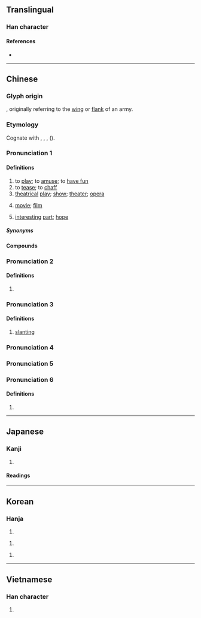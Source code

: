 {{also|戯|戏}}
{{character info}}
==Translingual==
{{Han simplified forms|戲|戯|戏}}

===Han character===
{{Han char|rn=62|rad=戈|as=13|sn=17|four=23250|canj=YTI|ids=⿰䖒戈}}

====References====
* {{Han ref|kx=0414.230|dkj=11681|hdz=21413.130|uh=6232|ud=25138|bh=C0B8|bd=49336}}

----

==Chinese==
{{zh-forms|s=戏|alt=戯}}

===Glyph origin===
{{Han etym}}
{{Han compound|䖒|c1=p|戈|c2=s|ls=psc|t2=halberd}}, originally referring to the [[wing]] or [[flank]] of an army. 

===Etymology===
Cognate with {{och-l|嘕|to laugh}}, {{cog|bo|ཀྱལ་ཀ||joke; jest; trick}}, {{cog|lus|khâl||to play with}}, {{cog|lus|inkhêl||to gamble; to play}} ({{zh-ref|Schuessler, 2007}}).

===Pronunciation 1===
{{zh-pron
|m=xì
|m-s=xi4
|dg=щи3
|c=hei3
|c-t=
|g=xi4
|h=pfs=hi;gd=hi4
|j=xi3
|mb=hi̿
|md=hié
|mn=hì
|mn-t=hi3
|w=2xi
|x=xi4
|mc=3
|oc=1,2
|cat=v,n
}}

====Definitions====
{{zh-hanzi}}

# to [[play]]; to [[amuse]]; to [[have fun]]
# to [[tease]]; to [[chaff]]
# [[theatrical]] [[play]]; [[show]]; [[theater]]; [[opera]] {{zh-mw|齣|m:部}}
#: {{zh-syn|劇}}
# {{lb|zh|dialectal}} [[movie]]; [[film]] {{zh-mw|c:齣}}
# {{lb|zh|figurative}} [[interesting]] [[part]]; [[hope]]

=====Synonyms=====
{{zh-dial|電影}}

====Compounds====
{{zh-der|後戲:afterplay|前戲:foreplay|儺戲|戲班|戲本|戲場|戲稱|戲單|戲法|戲劇|戲劇性|戲樂|戲樓|戲路|戲迷|戲弄|戲棚|戲票|戲評|戲曲|戲曲片|戲耍|戲臺|戲談|戲侮|戲狎|戲笑|戲謔|戲言|戲衣|戲園子|戲院|戲照|戲裝|戲子|串戲|二輪戲院|五禽戲|京戲|人生如戲|作戲|假戲真做|偶戲|偶戲人|偷狗戲雞|傀儡戲|兒戲|入戲|內心戲|冰戲|出把戲|北管戲|半仙戲|南戲|博戲|唱對臺戲|唱戲|唱獨角戲|啞戲|單弦拉戲|嘗湯戲|嘲戲|噫吁戲|回戲|土戲|地方戲|地方戲曲|坤戲|墊戲|墜子戲|壓軸戲|大戲|女子文戲|好戲|嬉戲|子弟戲|宓戲|官場如戲|宮戲|封箱戲|對臺戲|小戲兒|小把戲|局戲|巴陵戲|布袋戲|希臘戲劇|帽子戲法|廣州戲|廣府戲|廣東大戲|強盜演戲|影戲|影戲人兒|感情戲|戲下|戲具|戲劇家|戲劇演員|戲劇節|戲包袱|戲報子|戲戟|戲房|戲提調|戲文|戲水|戲目|戲碼|戲碼單|戲箱|戲綵娛親|戲行|戲語|戲論|戲頭|戲館|扁擔戲|打炮戲|扮戲|把戲|折子戲|拍戲|拿手好戲|掌中戲|排戲|採茶戲|提戲|搬假戲|搶戲|撮戲法|整人遊戲|文戲|文明戲|斑衣戲彩|新戲|於戲|有戲看|木偶戲|柳子戲|桂戲|梨園戲|樣板戲|歌仔戲|武戲|歹戲拖棚|毛團把戲|沒戲唱|泗州戲|海南戲|淮海戲|游戲人間|游戲塵寰|湘戲|滑稽戲|演戲|無聲戲|熊戲|牧豬奴戲|猴子扮戲|猴戲|獨腳戲|獨角戲|玩把戲|班衣戲綵|白字戲|百戲|的篤戲|皮影戲|皮猴戲|相褒戲|看家戲|看戲|看把戲|看白戲|矮子看戲|社戲|祕戲圖|票戲|視同兒戲|視若兒戲|福州戲|秋胡戲妻|翻戲|老戲迷|老把戲|耍戲|耍把戲|聽戲|興化戲|花把戲|花燈戲|花鼓戲|莆仙戲|葉子戲|蒱戲|蒲戲|蚩尤戲|行戲|西秦戲|評戲|調戲|調百戲|諧戲|變戲法|變把戲|象戲|赫戲|蹦蹦兒戲|蹭兒戲|軋戲|辰河戲|逢場作戲|連臺本戲|遊戲|遊戲三昧|遊戲人間|遊戲場|遊戲規則|遊戲說|遊蜂戲蝶|配戲|重頭戲|野臺戲|隔壁戲|險戲|電腦遊戲|非同兒戲|飄風戲月|馬戲|馬戲團|馬戲班|高甲戲|髦兒戲|鬧戲兒|鬼把戲|鬼葸戲|黃梅戲|墨戲|點戲|龍戲珠|戲眼|勤有功，戲無益}}

===Pronunciation 2===
{{zh-pron
|m=hū
|c=fu1
|dial=n
|mc=2
|oc=n,3
}}

====Definitions====
{{zh-hanzi}}

# {{zh-alt-form|呼|to [[shout]]}} {{zh-only|於戲}}

===Pronunciation 3===
{{zh-pron
|m=xī
|dial=n
|mc=1
|oc=n,1
|cat=a
}}

====Definitions====
{{zh-hanzi}}

# [[slanting]]

===Pronunciation 4===
{{zh-see|麾|v}}

===Pronunciation 5===
{{zh-see|犧|v|a kind of wine cup}}

===Pronunciation 6===
{{zh-pron
|m=yī
|dial=n
|cat=pn
}}

====Definitions====
{{zh-hanzi}}

# {{zh-only|戲氏阪}}

{{zh-cat|Elementary}}

----

==Japanese==
{{ja-kanji forms|戯|戲}}

===Kanji===
{{ja-kanji|grade=|rs=戈13|shin=戯}}

# {{rfdef|ja|sort=戈13}}

====Readings====
{{ja-readings
|goon=け
|kanon=き
|kanyoon=ぎ, げ
|kun=たわむ-れる<たはむ-れる
}}

----

==Korean==

===Hanja===
{{ko-hanja|놀이|희}}

# {{rfdef|ko|sort=戈13}}

{{ko-hanja|서럽다|서러울|희}}

# {{rfdef|ko|sort=戈13}}

{{ko-hanja|기|희}}

# {{rfdef|ko|sort=戈13}}

----

==Vietnamese==

===Han character===
{{vi-hantu|[[hí]], [[hé]], [[hi]], [[hô]]|rs=戈13}}

# {{rfdef|vi|sort=戈13}}